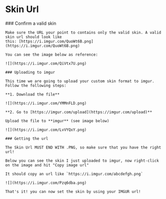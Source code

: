 
# Skin Url

<Steps>
    ### Confirm a valid skin

    Make sure the URL your point to contains only the valid skin. A valid skin url should look like
    this: [https://i.imgur.com/QuoWt6B.png](https://i.imgur.com/QuoWt6B.png)

    You can see the image below as reference:

    ![](https://i.imgur.com/QiVtx7U.png)

    ### Uploading to imgur

    This time we are going to upload your custom skin format to imgur. Follow the following steps:

    **1. Download the file**

    ![](https://i.imgur.com/YMMnFLD.png)

    **2. Go to [https://imgur.com/upload](https://imgur.com/upload)**

    Upload the file to **imgur** (see image below)

    ![](https://i.imgur.com/LvVYQxY.png)

    ### Getting the url

    The Skin Url MUST END WITH .PNG, so make sure that you have the right url!

    Below you can see the skin I just uploaded to imgur, now right-click on the image and hit "Copy image url"

    It should copy an url like `https://i.imgur.com/abcdefgh.png`

    ![](https://i.imgur.com/Pzq6dba.png)

    That's it! you can now set the skin by using your IMGUR url!
</Steps>
